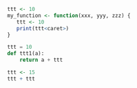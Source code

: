```r
ttt <- 10
my_function <- function(xxx, yyy, zzz) {
   ttt <- 10
   print(ttt<caret>)
}
```

```python
ttt = 10
def ttt1(a):
    return a + ttt
```

```r
ttt <- 15
ttt + ttt
```